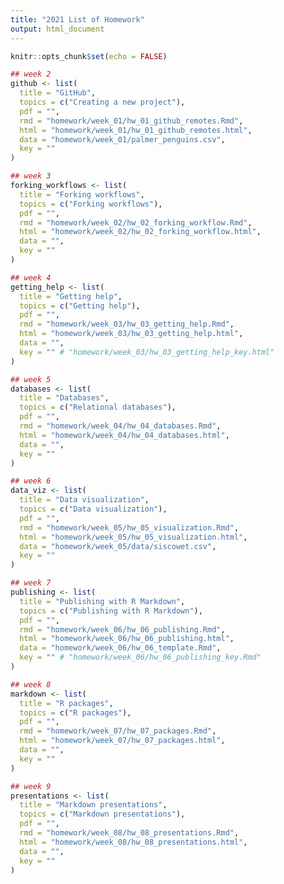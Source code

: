 ```yaml
---
title: "2021 List of Homework"
output: html_document
---
```


```r
knitr::opts_chunk$set(echo = FALSE)
```

```r
## week 2
github <- list(
  title = "GitHub",
  topics = c("Creating a new project"),
  pdf = "",
  rmd = "homework/week_01/hw_01_github_remotes.Rmd",
  html = "homework/week_01/hw_01_github_remotes.html",
  data = "homework/week_01/palmer_penguins.csv",
  key = ""
)

## week 3
forking_workflows <- list(
  title = "Forking workflows",
  topics = c("Forking workflows"),
  pdf = "",
  rmd = "homework/week_02/hw_02_forking_workflow.Rmd",
  html = "homework/week_02/hw_02_forking_workflow.html",
  data = "",
  key = ""
)

## week 4
getting_help <- list(
  title = "Getting help",
  topics = c("Getting help"),
  pdf = "",
  rmd = "homework/week_03/hw_03_getting_help.Rmd",
  html = "homework/week_03/hw_03_getting_help.html",
  data = "",
  key = "" # "homework/week_03/hw_03_getting_help_key.html"
)

## week 5
databases <- list(
  title = "Databases",
  topics = c("Relational databases"),
  pdf = "",
  rmd = "homework/week_04/hw_04_databases.Rmd",
  html = "homework/week_04/hw_04_databases.html",
  data = "",
  key = ""
)

## week 6
data_viz <- list(
  title = "Data visualization",
  topics = c("Data visualization"),
  pdf = "",
  rmd = "homework/week_05/hw_05_visualization.Rmd",
  html = "homework/week_05/hw_05_visualization.html",
  data = "homework/week_05/data/siscowet.csv",
  key = ""
)

## week 7
publishing <- list(
  title = "Publishing with R Markdown",
  topics = c("Publishing with R Markdown"),
  pdf = "",
  rmd = "homework/week_06/hw_06_publishing.Rmd",
  html = "homework/week_06/hw_06_publishing.html",
  data = "homework/week_06/hw_06_template.Rmd",
  key = "" # "homework/week_06/hw_06_publishing_key.Rmd"
)

## week 8
markdown <- list(
  title = "R packages",
  topics = c("R packages"),
  pdf = "",
  rmd = "homework/week_07/hw_07_packages.Rmd",
  html = "homework/week_07/hw_07_packages.html",
  data = "",
  key = ""
)

## week 9
presentations <- list(
  title = "Markdown presentations",
  topics = c("Markdown presentations"),
  pdf = "",
  rmd = "homework/week_08/hw_08_presentations.Rmd",
  html = "homework/week_08/hw_08_presentations.html",
  data = "",
  key = ""
)
```

